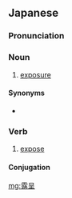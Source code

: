 ==Japanese==
{{ja-kanjitab|ろ|てい|yomi=on}}

===Pronunciation===
{{ja-pron|ろてい|y=on}}

===Noun===
{{ja-noun|ろてい}}

# [[exposure]]

====Synonyms====
* {{l|ja|露出}}

===Verb===
{{ja-verb-suru|tr=trans|ろてい}}

# [[expose]]

====Conjugation====
{{ja-suru|ろてい}}

[[mg:露呈]]